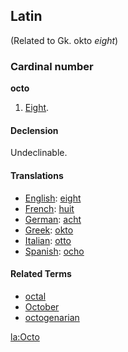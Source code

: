 ==Latin== (Related to Gk. okto ''eight'')
===Cardinal number===
'''octo'''
# [[Eight]].

====Declension====
Undeclinable.

====Translations====

*[[English]]: [[eight]]
*[[French]]: [[huit]]
*[[German]]: [[acht]]
*[[Greek]]: [[okto]]
*[[Italian]]: [[otto]]
*[[Spanish]]: [[ocho]]

====Related Terms====
*[[octal]]
*[[October]]
*[[octogenarian]]


[[la:Octo]]